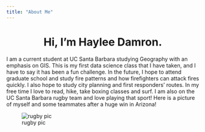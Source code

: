 ```yaml
---
title: "About Me"
---
```

  
<center>
# Hi, I'm Haylee Damron. 
</center>
  
I am a current student at UC Santa Barbara studying Geography with an emphasis on GIS. This is my first data science class that I have taken, and I have to say it has been a fun challenge. In the future, I hope to attend graduate school and study fire patterns and how firefighters can attack fires quickly. I also hope to study city planning and first responders' routes. 
In my free time I love to read, hike, take boxing classes and surf. I am also on the UC Santa Barbara rugby team and love playing that sport! Here is a picture of myself and some teammates after a huge win in Arizona!

![rugby pic](rugby img/IMG_4136 (2).jpeg)
